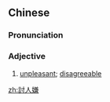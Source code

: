 ==Chinese==
{{zh-forms|s=讨人嫌}}

===Pronunciation===
{{zh-pron
|m=tǎorénxián
|c=tou2 jan4 jim4
|mn=qz,xm,zz:thó-lâng-hiâm
|cat=a
}}

===Adjective===
{{zh-adj}}

# [[unpleasant]]; [[disagreeable]]

[[zh:討人嫌]]